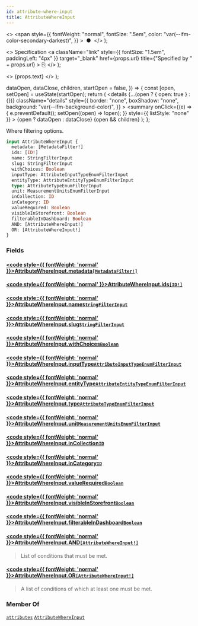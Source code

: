 ```yaml
---
id: attribute-where-input
title: AttributeWhereInput
---
```


  <>
    <span
      style={{
        fontWeight: "normal",
        fontSize: ".5em",
        color: "var(--ifm-color-secondary-darkest)",
      }}
    >
      &nbsp;●&nbsp;
    </span>
  </>
);

  <>
    Specification
    <a
      className="link"
      style={{ fontSize: "1.5em", paddingLeft: "4px" }}
      target="\_blank"
      href={props.url}
      title={"Specified by " + props.url}
    >
      ⎘
    </a>
  </>
);

  <>
    <span className={props.class}>{props.text}</span>
  </>
);


  dataOpen,
  dataClose,
  children,
  startOpen = false,
}) => {
  const [open, setOpen] = useState(startOpen);
  return (
    <details
      {...(open ? { open: true } : {})}
      className="details"
      style={{
        border: "none",
        boxShadow: "none",
        background: "var(--ifm-background-color)",
      }}
    >
      <summary
        onClick={(e) => {
          e.preventDefault();
          setOpen((open) => !open);
        }}
        style={{ listStyle: "none" }}
      >
        {open ? dataOpen : dataClose}
      </summary>
      {open && children}
    </details>
  );
};

Where filtering options.

<Badge text="Added in Saleor 3.11" class="secondary margin-bottom--sm" />

<FeaturePreview />

```graphql
input AttributeWhereInput {
  metadata: [MetadataFilter!]
  ids: [ID!]
  name: StringFilterInput
  slug: StringFilterInput
  withChoices: Boolean
  inputType: AttributeInputTypeEnumFilterInput
  entityType: AttributeEntityTypeEnumFilterInput
  type: AttributeTypeEnumFilterInput
  unit: MeasurementUnitsEnumFilterInput
  inCollection: ID
  inCategory: ID
  valueRequired: Boolean
  visibleInStorefront: Boolean
  filterableInDashboard: Boolean
  AND: [AttributeWhereInput!]
  OR: [AttributeWhereInput!]
}
```

### Fields

#### [<code style={{ fontWeight: 'normal' }}>AttributeWhereInput.<b>metadata</b></code>](#)<Bullet />[`[MetadataFilter!]`](../../../api-reference/miscellaneous/inputs/metadata-filter) <Badge class="badge badge--secondary" text="list"/> <Badge class="badge badge--secondary" text="input"/> <Badge class="badge badge--secondary" text="miscellaneous"/>

>

#### [<code style={{ fontWeight: 'normal' }}>AttributeWhereInput.<b>ids</b></code>](#)<Bullet />[`[ID!]`](../../../api-reference/miscellaneous/scalars/id) <Badge class="badge badge--secondary" text="list"/> <Badge class="badge badge--secondary" text="scalar"/> <Badge class="badge badge--secondary" text="miscellaneous"/>

>

#### [<code style={{ fontWeight: 'normal' }}>AttributeWhereInput.<b>name</b></code>](#)<Bullet />[`StringFilterInput`](../../../api-reference/miscellaneous/inputs/string-filter-input) <Badge class="badge badge--secondary" text="input"/> <Badge class="badge badge--secondary" text="miscellaneous"/>

>

#### [<code style={{ fontWeight: 'normal' }}>AttributeWhereInput.<b>slug</b></code>](#)<Bullet />[`StringFilterInput`](../../../api-reference/miscellaneous/inputs/string-filter-input) <Badge class="badge badge--secondary" text="input"/> <Badge class="badge badge--secondary" text="miscellaneous"/>

>

#### [<code style={{ fontWeight: 'normal' }}>AttributeWhereInput.<b>withChoices</b></code>](#)<Bullet />[`Boolean`](../../../api-reference/miscellaneous/scalars/boolean) <Badge class="badge badge--secondary" text="scalar"/> <Badge class="badge badge--secondary" text="miscellaneous"/>

>

#### [<code style={{ fontWeight: 'normal' }}>AttributeWhereInput.<b>inputType</b></code>](#)<Bullet />[`AttributeInputTypeEnumFilterInput`](../../../api-reference/attributes/inputs/attribute-input-type-enum-filter-input) <Badge class="badge badge--secondary" text="input"/> <Badge class="badge badge--secondary" text="attributes"/>

>

#### [<code style={{ fontWeight: 'normal' }}>AttributeWhereInput.<b>entityType</b></code>](#)<Bullet />[`AttributeEntityTypeEnumFilterInput`](../../../api-reference/attributes/inputs/attribute-entity-type-enum-filter-input) <Badge class="badge badge--secondary" text="input"/> <Badge class="badge badge--secondary" text="attributes"/>

>

#### [<code style={{ fontWeight: 'normal' }}>AttributeWhereInput.<b>type</b></code>](#)<Bullet />[`AttributeTypeEnumFilterInput`](../../../api-reference/attributes/inputs/attribute-type-enum-filter-input) <Badge class="badge badge--secondary" text="input"/> <Badge class="badge badge--secondary" text="attributes"/>

>

#### [<code style={{ fontWeight: 'normal' }}>AttributeWhereInput.<b>unit</b></code>](#)<Bullet />[`MeasurementUnitsEnumFilterInput`](../../../api-reference/attributes/inputs/measurement-units-enum-filter-input) <Badge class="badge badge--secondary" text="input"/> <Badge class="badge badge--secondary" text="attributes"/>

>

#### [<code style={{ fontWeight: 'normal' }}>AttributeWhereInput.<b>inCollection</b></code>](#)<Bullet />[`ID`](../../../api-reference/miscellaneous/scalars/id) <Badge class="badge badge--secondary" text="scalar"/> <Badge class="badge badge--secondary" text="miscellaneous"/>

>

#### [<code style={{ fontWeight: 'normal' }}>AttributeWhereInput.<b>inCategory</b></code>](#)<Bullet />[`ID`](../../../api-reference/miscellaneous/scalars/id) <Badge class="badge badge--secondary" text="scalar"/> <Badge class="badge badge--secondary" text="miscellaneous"/>

>

#### [<code style={{ fontWeight: 'normal' }}>AttributeWhereInput.<b>valueRequired</b></code>](#)<Bullet />[`Boolean`](../../../api-reference/miscellaneous/scalars/boolean) <Badge class="badge badge--secondary" text="scalar"/> <Badge class="badge badge--secondary" text="miscellaneous"/>

>

#### [<code style={{ fontWeight: 'normal' }}>AttributeWhereInput.<b>visibleInStorefront</b></code>](#)<Bullet />[`Boolean`](../../../api-reference/miscellaneous/scalars/boolean) <Badge class="badge badge--secondary" text="scalar"/> <Badge class="badge badge--secondary" text="miscellaneous"/>

>

#### [<code style={{ fontWeight: 'normal' }}>AttributeWhereInput.<b>filterableInDashboard</b></code>](#)<Bullet />[`Boolean`](../../../api-reference/miscellaneous/scalars/boolean) <Badge class="badge badge--secondary" text="scalar"/> <Badge class="badge badge--secondary" text="miscellaneous"/>

>

#### [<code style={{ fontWeight: 'normal' }}>AttributeWhereInput.<b>AND</b></code>](#)<Bullet />[`[AttributeWhereInput!]`](../../../api-reference/attributes/inputs/attribute-where-input) <Badge class="badge badge--secondary" text="list"/> <Badge class="badge badge--secondary" text="input"/> <Badge class="badge badge--secondary" text="attributes"/>

> List of conditions that must be met.

#### [<code style={{ fontWeight: 'normal' }}>AttributeWhereInput.<b>OR</b></code>](#)<Bullet />[`[AttributeWhereInput!]`](../../../api-reference/attributes/inputs/attribute-where-input) <Badge class="badge badge--secondary" text="list"/> <Badge class="badge badge--secondary" text="input"/> <Badge class="badge badge--secondary" text="attributes"/>

> A list of conditions of which at least one must be met.

### Member Of

[`attributes`](../../../api-reference/attributes/queries/attributes) <Badge class="badge badge--secondary" text="query"/><Bullet />[`AttributeWhereInput`](../../../api-reference/attributes/inputs/attribute-where-input) <Badge class="badge badge--secondary" text="input"/>

